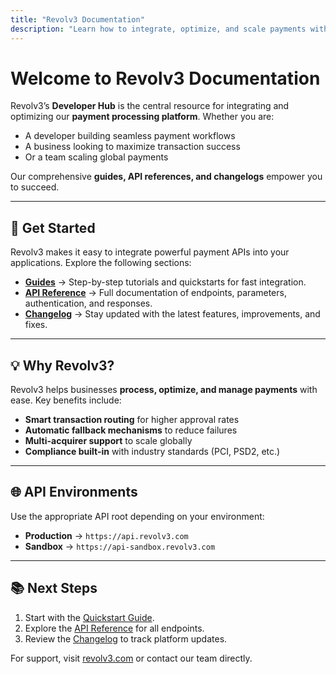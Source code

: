 ```yaml
---
title: "Revolv3 Documentation"
description: "Learn how to integrate, optimize, and scale payments with Revolv3’s APIs. Access quickstart guides, API references, and changelogs to build seamless payment experiences."
---
```


# Welcome to Revolv3 Documentation

Revolv3’s **Developer Hub** is the central resource for integrating and optimizing our **payment processing platform**. Whether you are:

- A developer building seamless payment workflows  
- A business looking to maximize transaction success  
- Or a team scaling global payments  

Our comprehensive **guides, API references, and changelogs** empower you to succeed.

---

## 🚀 Get Started

Revolv3 makes it easy to integrate powerful payment APIs into your applications. Explore the following sections:

- [**Guides**](/docs/getting-started) → Step-by-step tutorials and quickstarts for fast integration.  
- [**API Reference**](/api-reference/) → Full documentation of endpoints, parameters, authentication, and responses.  
- [**Changelog**](/changelog) → Stay updated with the latest features, improvements, and fixes.  

---

## 💡 Why Revolv3?

Revolv3 helps businesses **process, optimize, and manage payments** with ease. Key benefits include:

- **Smart transaction routing** for higher approval rates  
- **Automatic fallback mechanisms** to reduce failures  
- **Multi-acquirer support** to scale globally  
- **Compliance built-in** with industry standards (PCI, PSD2, etc.)  

---

## 🌐 API Environments

Use the appropriate API root depending on your environment:

- **Production** → `https://api.revolv3.com`  
- **Sandbox** → `https://api-sandbox.revolv3.com`  

---

## 📚 Next Steps

1. Start with the [Quickstart Guide](/docs/getting-started).  
2. Explore the [API Reference](/api-reference/) for all endpoints.  
3. Review the [Changelog](/changelog) to track platform updates.  

For support, visit [revolv3.com](https://revolv3.com) or contact our team directly.  


